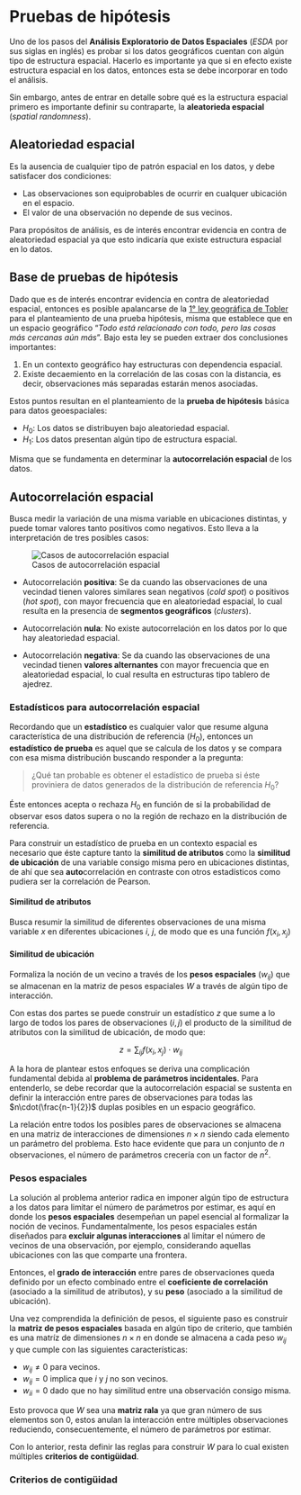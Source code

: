 # Pruebas de hipótesis {.unnumbered}

Uno de los pasos del **Análisis Exploratorio de Datos Espaciales** (_ESDA_ por
sus siglas en inglés) es probar si los datos geográficos cuentan con algún
tipo de estructura espacial. Hacerlo es importante ya que si en efecto existe
estructura espacial en los datos, entonces esta se debe incorporar en todo
el análisis.

Sin embargo, antes de entrar en detalle sobre qué es la estructura espacial
primero es importante definir su contraparte, la **aleatorieda espacial**
(_spatial randomness_).

## Aleatoriedad espacial

Es la ausencia de cualquier tipo de patrón espacial en los datos, y debe
satisfacer dos condiciones:

* Las observaciones son equiprobables de ocurrir en cualquer ubicación en el
espacio.
* El valor de una observación no depende de sus vecinos.

Para propósitos de análisis, es de interés encontrar evidencia en contra de
aleatoriedad espacial ya que esto indicaría que existe estructura espacial
en lo datos.

## Base de pruebas de hipótesis

Dado que es de interés encontrar evidencia en contra de aleatoriedad espacial,
entonces es posible apalancarse de la [1° ley geográfica de Tobler](https://en.wikipedia.org/wiki/Tobler%27s_first_law_of_geography)
para el planteamiento de una prueba hipótesis, misma que establece que en un
espacio geográfico "_Todo está relacionado con todo, pero las cosas más cercanas aún más_".
Bajo esta ley se pueden extraer dos conclusiones importantes:

1. En un contexto geográfico hay estructuras con dependencia espacial.
2. Existe decaemiento en la correlación de las cosas con la distancia, es
decir, observaciones más separadas estarán menos asociadas.

Estos puntos resultan en el planteamiento de la **prueba de hipótesis** básica
para datos geoespaciales:

* $H_0$: Los datos se distribuyen bajo aleatoriedad espacial.
* $H_1$: Los datos presentan algún tipo de estructura espacial.

Misma que se fundamenta en determinar la **autocorrelación espacial** de los
datos.

## Autocorrelación espacial

Busca medir la variación de una misma variable en ubicaciones distintas, y
puede tomar valores tanto positivos como negativos. Esto lleva a la
interpretación de tres posibles casos:

![Casos de autocorrelación espacial](./figuras/01/autocorrelacion_espacial.png)

* Autocorrelación **positiva**: Se da cuando las observaciones de una vecindad
tienen valores similares sean negativos (_cold spot_) o positivos (_hot spot_),
con mayor frecuencia que en aleatoriedad espacial, lo cual resulta en la
presencia de **segmentos geográficos** (_clusters_).

* Autocorrelación **nula**: No existe autocorrelación en los datos por lo que
hay aleatoriedad espacial.

* Autocorrelación **negativa**: Se da cuando las observaciones de una vecindad
tienen **valores alternantes** con mayor frecuencia que en aleatoriedad
espacial, lo cual resulta en estructuras tipo tablero de ajedrez.

### Estadísticos para autocorrelación espacial

Recordando que un **estadístico** es cualquier valor que resume alguna
característica de una distribución de referencia ($H_0$), entonces un
**estadístico de prueba** es aquel que se calcula de los datos y se compara con
esa misma distribución buscando responder a la pregunta:

>¿Qué tan probable es obtener el estadístico de prueba si éste proviniera
>de datos generados de la distribución de referencia $H_0$?

Éste entonces acepta o rechaza $H_0$ en función de si la probabilidad de
observar esos datos supera o no la región de rechazo en la distribución de
referencia.

Para construir un estadístico de prueba en un contexto espacial es
necesario que éste capture tanto la **similitud de atributos** como la
**similitud de ubicación** de una variable consigo misma pero en ubicaciones
distintas, de ahí que sea **auto**correlación en contraste con otros
estadísticos como pudiera ser la correlación de Pearson.

#### Similitud de atributos

Busca resumir la similitud de diferentes observaciones de una misma variable
$x$ en diferentes ubicaciones $i$, $j$, de modo que es una función
$f(x_i, x_j)$

#### Similitud de ubicación

Formaliza la noción de un vecino a través de los **pesos espaciales** 
($w_{ij}$) que se almacenan en la matriz de pesos espaciales $W$ a través
de algún tipo de interacción.

Con estas dos partes se puede construir un estadístico $z$ que sume a lo
largo de todos los pares de observaciones $(i, j)$ el producto de la similitud
de atributos con la similitud de ubicación, de modo que:

$$z = \sum_{ij}f(x_i,x_j)\cdot w_{ij}$$

::: {.callout-important}
A la hora de plantear estos enfoques se deriva una complicación fundamental
debida al **problema de parámetros incidentales**. Para entenderlo, se debe
recordar que la autocorrelación espacial se sustenta en definir la interacción
entre pares de observaciones para todas las $n\cdot(\frac{n-1}{2})$ duplas
posibles en un espacio geográfico.

La relación entre todos los posibles pares de observaciones se almacena en una
matriz de interacciones de dimensiones $n\times n$ siendo cada elemento un parámetro
del problema. Esto hace evidente que para un conjunto de $n$ observaciones, el
número de parámetros crecería con un factor de $n^2$.
:::

### Pesos espaciales

La solución al problema anterior radica en imponer algún tipo de estructura a
los datos para limitar el número de parámetros por estimar, es aquí en donde
los **pesos espaciales** desempeñan un papel esencial al formalizar la noción
de vecinos. Fundamentalmente, los pesos espaciales están diseñados para
**excluir algunas interacciones** al limitar el número de vecinos de una
observación, por ejemplo, considerando aquellas ubicaciones con las que
comparte una frontera.

Entonces, el **grado de interacción** entre pares de observaciones queda
definido por un efecto combinado entre el **coeficiente de correlación**
(asociado a la similitud de atributos), y su **peso** (asociado a la similitud
de ubicación).

Una vez comprendida la definición de pesos, el siguiente paso es
construir la **matriz de pesos espaciales** basada en algún tipo de criterio,
que también es una matríz de dimensiones $n\times n$ en donde se almacena a
cada peso $w_{ij}$ y que cumple con las siguientes características:

* $w_{ij}\neq 0$ para vecinos.
* $w_{ij} = 0$ implica que $i$ y $j$ no son vecinos.
* $w_{ii} = 0$ dado que no hay similitud entre una observación consigo misma.

Esto provoca que $W$ sea una **matriz rala** ya que gran número de sus
elementos son $0$, estos anulan la interacción entre múltiples observaciones
reduciendo, consecuentemente, el número de parámetros por estimar.

Con lo anterior, resta definir las reglas para construir $W$ para lo cual
existen múltiples **criterios de contigüidad**.

### Criterios de contigüidad
